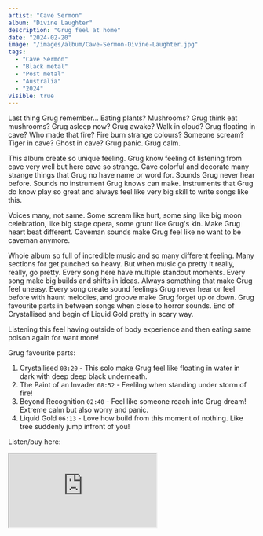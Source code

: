 ```yaml
---
artist: "Cave Sermon"
album: "Divine Laughter"
description: "Grug feel at home"
date: "2024-02-20"
image: "/images/album/Cave-Sermon-Divine-Laughter.jpg"
tags:
  - "Cave Sermon"
  - "Black metal"
  - "Post metal"
  - "Australia"
  - "2024"
visible: true
---
```


Last thing Grug remember... Eating plants? Mushrooms? Grug think eat mushrooms? Grug asleep now? Grug awake? Walk in cloud? Grug floating in cave? Who made that fire? Fire burn strange colours? Someone scream? Tiger in cave? Ghost in cave? Grug panic. Grug calm.

This album create so unique feeling. Grug know feeling of listening from cave very well but here cave so strange. Cave colorful and decorate many strange things that Grug no have name or word for. Sounds Grug never hear before. Sounds no instrument Grug knows can make. Instruments that Grug do know play so great and always feel like very big skill to write songs like this.

Voices many, not same. Some scream like hurt, some sing like big moon celebration, like big stage opera, some grunt like Grug's kin. Make Grug heart beat different. Caveman sounds make Grug feel like no want to be caveman anymore.

Whole album so full of incredible music and so many different feeling. Many sections for get punched so heavy. But when music go pretty it really, really, go pretty. Every song here have multiple standout moments. Every song make big builds and shifts in ideas. Always something that make Grug feel uneasy. Every song create sound feelings Grug never hear or feel before with haunt melodies, and groove make Grug forget up or down. Grug favourite parts in between songs when close to horror sounds. End of Crystallised and begin of Liquid Gold pretty in scary way.

Listening this feel having outside of body experience and then eating same poison again for want more!

Grug favourite parts:

1. Crystallised `03:20` - This solo make Grug feel like floating in water in dark with deep deep black underneath.
1. The Paint of an Invader `08:52` - Feelilng when standing under storm of fire!
1. Beyond Recognition `02:40` - Feel like someone reach into Grug dream! Extreme calm but also worry and panic.
1. Liquid Gold `06:13` - Love how build from this moment of nothing. Like tree suddenly jump infront of you!

Listen/buy here:

<iframe
  style={{ border: "0", width: "350px", height: "660px" }}
  src="https://bandcamp.com/EmbeddedPlayer/album=1050192898/size=large/bgcol=333333/linkcol=ffffff/transparent=true/"
  seamless>
  <a href="https://cavesermon.bandcamp.com/album/divine-laughter">
    Divine Laughter by Cave Sermon
  </a>
</iframe>
